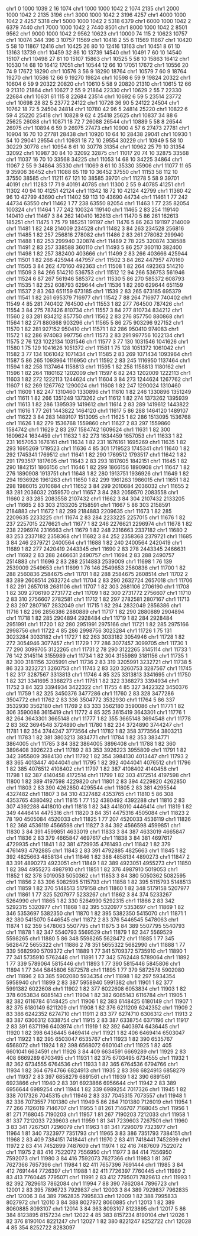 chr1	0	1000	1039	2	16	1074
chr1	1000	1000	1042	2	1074	2135
chr1	2000	1000	1042	2	2135	3196
chr1	3000	1000	1042	2	3196	4257
chr1	4000	1000	1042	2	4257	5318
chr1	5000	1000	1042	2	5318	6379
chr1	6000	1000	1042	2	6379	7440
chr1	7000	1000	1042	2	7440	8501
chr1	8000	1000	1042	2	8501	9562
chr1	9000	1000	1042	2	9562	10623
chr1	10000	74	115	2	10623	10757
chr1	10074	344	396	3	10757	11569
chr1	10418	2	55	6	11569	11867
chr1	10420	5	58	10	11867	12416
chr1	10425	26	80	10	12416	13163
chr1	10451	8	61	10	13163	13739
chr1	10459	32	86	10	13739	14540
chr1	10491	7	60	10	14540	15107
chr1	10498	27	81	10	15107	15863
chr1	10525	5	58	10	15863	16412
chr1	10530	14	68	10	16412	17051
chr1	10544	12	66	10	17051	17672
chr1	10556	20	74	9	17672	18290
chr1	10576	3	56	9	18290	18764
chr1	10579	7	60	9	18764	19270
chr1	10586	12	66	9	19270	19824
chr1	10598	6	59	9	19824	20322
chr1	10604	6	59	9	20322	20820
chr1	10610	5	58	9	20820	21310
chr1	10615	12	66	9	21310	21864
chr1	10627	2	55	9	21864	22330
chr1	10629	2	55	7	22330	22684
chr1	10631	61	115	8	22684	23514
chr1	10692	6	59	5	23514	23772
chr1	10698	28	82	5	23772	24122
chr1	10726	36	90	5	24122	24504
chr1	10762	18	72	5	24504	24814
chr1	10780	42	96	5	24814	25220
chr1	10822	6	59	4	25220	25418
chr1	10828	9	62	4	25418	25625
chr1	10837	34	88	6	25625	26088
chr1	10871	18	72	7	26088	26544
chr1	10889	5	58	8	26544	26975
chr1	10894	6	59	9	26975	27473
chr1	10900	4	57	6	27473	27781
chr1	10904	16	70	10	27781	28438
chr1	10920	10	64	10	28438	29041
chr1	10930	1	54	10	29041	29554
chr1	10931	18	72	10	29554	30229
chr1	10949	5	58	10	30229	30778
chr1	10954	8	61	10	30778	31354
chr1	10962	25	79	10	31354	32092
chr1	10987	30	84	10	32092	32875
chr1	11017	20	74	10	32875	33568
chr1	11037	16	70	10	33568	34225
chr1	11053	14	68	10	34225	34864
chr1	11067	2	55	9	34864	35330
chr1	11069	8	61	10	35330	35906
chr1	11077	11	65	9	35906	36452
chr1	11088	65	119	10	36452	37550
chr1	11153	58	112	10	37550	38585
chr1	11211	67	121	10	38585	39701
chr1	11278	5	58	9	39701	40191
chr1	11283	17	71	9	40191	40785
chr1	11300	2	55	9	40785	41251
chr1	11302	40	94	10	41251	42124
chr1	11342	18	72	10	42124	42799
chr1	11360	42	96	10	42799	43690
chr1	11402	59	113	10	43690	44734
chr1	11461	1	77	242	44734	63550
chr1	11462	1	77	238	63550	82054
chr1	11463	1	77	235	82054	100324
chr1	11464	1	77	242	100324	119140
chr1	11465	2	83	254	119140	140410
chr1	11467	3	84	262	140410	162613
chr1	11470	5	86	261	162613	185251
chr1	11475	1	75	79	185251	191197
chr1	11476	5	86	263	191197	214009
chr1	11481	1	82	248	214009	234528
chr1	11482	3	84	263	234528	256816
chr1	11485	1	82	257	256816	278082
chr1	11486	2	83	261	278082	299940
chr1	11488	1	82	253	299940	320874
chr1	11489	2	78	225	320874	338588
chr1	11491	2	83	257	338588	360110
chr1	11493	5	86	257	360110	382400
chr1	11498	1	82	257	382400	403666
chr1	11499	2	83	266	403666	425944
chr1	11501	1	82	266	425944	447957
chr1	11502	3	84	262	447957	470160
chr1	11505	3	84	262	470160	492363
chr1	11508	1	82	264	492363	514210
chr1	11509	3	84	266	514210	536753
chr1	11512	12	94	266	536753	561946
chr1	11524	6	87	267	561946	585372
chr1	11530	5	86	270	585372	608793
chr1	11535	1	82	252	608793	629644
chr1	11536	1	82	260	629644	651159
chr1	11537	2	83	263	651159	673185
chr1	11539	2	83	265	673185	695379
chr1	11541	1	82	261	695379	716977
chr1	11542	7	88	264	716977	740402
chr1	11549	4	85	281	740402	764500
chr1	11553	1	82	277	764500	787426
chr1	11554	3	84	275	787426	810734
chr1	11557	3	84	277	810734	834212
chr1	11560	2	83	281	834212	857750
chr1	11562	2	83	276	857750	880868
chr1	11564	1	82	271	880868	903296
chr1	11565	5	86	275	903296	927152
chr1	11570	1	82	281	927152	950410
chr1	11571	1	82	286	950410	974083
chr1	11572	1	82	286	974083	997756
chr1	11573	2	83	291	997756	1022134
chr1	11575	2	76	123	1022134	1031546
chr1	11577	3	77	130	1031546	1041626
chr1	11580	1	75	129	1041626	1051372
chr1	11581	1	75	128	1051372	1061042
chr1	11582	3	77	134	1061042	1071434
chr1	11585	2	83	269	1071434	1093964
chr1	11587	5	86	265	1093964	1116950
chr1	11592	2	83	245	1116950	1137464
chr1	11594	1	82	258	1137464	1158813
chr1	11595	1	82	258	1158813	1180162
chr1	11596	1	82	264	1180162	1202009
chr1	11597	6	82	243	1202009	1222113
chr1	11603	1	82	272	1222113	1244624
chr1	11604	3	84	273	1244624	1267762
chr1	11607	1	82	269	1267762	1290024
chr1	11608	1	82	247	1290024	1310460
chr1	11609	1	82	247	1310460	1330896
chr1	11610	1	82	246	1330896	1351249
chr1	11611	1	82	266	1351249	1373262
chr1	11612	1	82	274	1373262	1395939
chr1	11613	1	82	286	1395939	1419612
chr1	11614	2	83	289	1419612	1443822
chr1	11616	1	77	261	1443822	1464120
chr1	11617	5	86	288	1464120	1489107
chr1	11622	3	84	283	1489107	1513095
chr1	11625	1	82	286	1513095	1536768
chr1	11626	1	82	279	1536768	1559860
chr1	11627	2	83	297	1559860	1584742
chr1	11629	2	83	297	1584742	1609624
chr1	11631	1	82	300	1609624	1634459
chr1	11632	1	82	273	1634459	1657053
chr1	11633	1	82	231	1657053	1676161
chr1	11634	1	82	231	1676161	1695269
chr1	11635	1	82	293	1695269	1719523
chr1	11636	4	85	301	1719523	1745341
chr1	11640	1	82	292	1745341	1769512
chr1	11641	1	82	290	1769512	1793517
chr1	11642	1	82	291	1793517	1817605
chr1	11643	2	83	293	1817605	1842151
chr1	11645	1	82	290	1842151	1866156
chr1	11646	1	82	299	1866156	1890908
chr1	11647	1	82	276	1890908	1913751
chr1	11648	1	82	280	1913751	1936926
chr1	11649	1	82	294	1936926	1961263
chr1	11650	1	82	299	1961263	1986015
chr1	11651	1	82	298	1986015	2010684
chr1	11652	3	84	299	2010684	2036032
chr1	11655	2	83	281	2036032	2059570
chr1	11657	3	84	283	2059570	2083558
chr1	11660	2	83	285	2083558	2107432
chr1	11662	3	84	304	2107432	2133205
chr1	11665	2	83	303	2133205	2158591
chr1	11667	5	86	303	2158591	2184883
chr1	11672	1	82	299	2184883	2209635
chr1	11673	1	82	285	2209635	2233225
chr1	11674	2	83	284	2233225	2257015
chr1	11676	1	82	237	2257015	2276621
chr1	11677	1	82	246	2276621	2296974
chr1	11678	1	82	238	2296974	2316663
chr1	11679	1	82	248	2316663	2337182
chr1	11680	2	83	253	2337182	2358368
chr1	11682	3	84	252	2358368	2379721
chr1	11685	3	84	246	2379721	2400564
chr1	11688	1	82	240	2400564	2420419
chr1	11689	1	82	277	2420419	2443345
chr1	11690	2	83	278	2443345	2466631
chr1	11692	2	83	288	2466631	2490757
chr1	11694	2	83	288	2490757	2514883
chr1	11696	2	83	288	2514883	2539009
chr1	11698	1	76	139	2539009	2549653
chr1	11699	1	76	146	2549653	2560836
chr1	11700	1	82	288	2560836	2584675
chr1	11701	1	82	288	2584675	2608514
chr1	11702	2	83	289	2608514	2632724
chr1	11704	2	83	290	2632724	2657018
chr1	11706	1	82	291	2657018	2681106
chr1	11707	1	82	303	2681106	2706190
chr1	11708	1	82	309	2706190	2731772
chr1	11709	1	82	300	2731772	2756607
chr1	11710	2	83	310	2756607	2782581
chr1	11712	1	82	297	2782581	2807167
chr1	11713	2	83	297	2807167	2832049
chr1	11715	1	82	294	2832049	2856386
chr1	11716	1	82	296	2856386	2880889
chr1	11717	1	82	290	2880889	2904894
chr1	11718	1	82	285	2904894	2928484
chr1	11719	1	82	284	2928484	2951991
chr1	11720	1	82	280	2951991	2975166
chr1	11721	1	82	285	2975166	2998756
chr1	11722	4	85	286	2998756	3023284
chr1	11726	1	75	131	3023284	3033182
chr1	11727	1	82	263	3033182	3054946
chr1	11728	1	82	272	3054946	3077457
chr1	11729	1	77	286	3077457	3099705
chr1	11730	1	77	290	3099705	3122265
chr1	11731	2	78	290	3122265	3145114
chr1	11733	1	76	142	3145114	3155989
chr1	11734	1	82	304	3155989	3181156
chr1	11735	1	82	300	3181156	3205991
chr1	11736	2	83	319	3205991	3232721
chr1	11738	5	86	323	3232721	3260753
chr1	11743	2	83	320	3260753	3287567
chr1	11745	1	82	317	3287567	3313813
chr1	11746	4	85	325	3313813	3341695
chr1	11750	1	82	321	3341695	3368273
chr1	11751	1	82	322	3368273	3394934
chr1	11752	3	84	323	3394934	3422322
chr1	11755	4	85	327	3422322	3450376
chr1	11759	1	82	325	3450376	3477286
chr1	11760	2	83	328	3477286	3504772
chr1	11762	2	83	336	3504772	3532930
chr1	11764	5	86	337	3532930	3562180
chr1	11769	2	83	333	3562180	3590086
chr1	11771	1	82	306	3590086	3615419
chr1	11772	4	85	325	3615419	3643301
chr1	11776	1	82	264	3643301	3665148
chr1	11777	1	82	355	3665148	3694548
chr1	11778	2	83	362	3694548	3724890
chr1	11780	1	82	234	3724890	3744247
chr1	11781	1	82	354	3744247	3773564
chr1	11782	1	82	358	3773564	3803213
chr1	11783	1	82	381	3803213	3834771
chr1	11784	1	82	353	3834771	3864005
chr1	11785	3	84	382	3864005	3896408
chr1	11788	1	82	360	3896408	3926223
chr1	11789	2	83	353	3926223	3955809
chr1	11791	1	82	342	3955809	3984130
chr1	11792	1	82	354	3984130	4013447
chr1	11793	2	83	365	4013447	4044041
chr1	11795	1	82	392	4044041	4076512
chr1	11796	1	82	385	4076512	4108402
chr1	11797	1	82	387	4108402	4140458
chr1	11798	1	82	387	4140458	4172514
chr1	11799	1	82	303	4172514	4197598
chr1	11800	1	82	389	4197598	4229820
chr1	11801	2	83	394	4229820	4262850
chr1	11803	2	83	390	4262850	4295544
chr1	11805	2	83	381	4295544	4327482
chr1	11807	3	84	310	4327482	4353765
chr1	11810	5	86	308	4353765	4380492
chr1	11815	1	77	152	4380492	4392288
chr1	11816	2	83	307	4392288	4418010
chr1	11818	1	82	343	4418010	4446414
chr1	11819	1	82	349	4446414	4475316
chr1	11820	3	84	351	4475316	4505084
chr1	11823	2	78	190	4505084	4520033
chr1	11825	1	77	207	4520033	4536119
chr1	11826	1	82	368	4536119	4566598
chr1	11827	3	84	392	4566598	4599851
chr1	11830	3	84	391	4599851	4633019
chr1	11833	3	84	387	4633019	4665847
chr1	11836	2	83	379	4665847	4697617
chr1	11838	3	84	381	4697617	4729935
chr1	11841	1	82	381	4729935	4761493
chr1	11842	1	82	379	4761493	4792885
chr1	11843	2	83	391	4792885	4825663
chr1	11845	1	82	392	4825663	4858134
chr1	11846	1	82	388	4858134	4890273
chr1	11847	2	83	391	4890273	4923051
chr1	11849	1	82	389	4923051	4955273
chr1	11850	1	82	394	4955273	4987910
chr1	11851	1	82	376	4987910	5019053
chr1	11852	1	82	378	5019053	5050362
chr1	11853	3	84	380	5050362	5082595
chr1	11856	2	83	396	5082595	5115793
chr1	11858	1	82	395	5115793	5148513
chr1	11859	1	82	370	5148513	5179158
chr1	11860	1	82	348	5179158	5207977
chr1	11861	1	77	325	5207977	5233267
chr1	11862	3	84	374	5233267	5264990
chr1	11865	1	82	330	5264990	5292315
chr1	11866	2	83	342	5292315	5320977
chr1	11868	1	82	395	5320977	5353697
chr1	11869	1	82	346	5353697	5382350
chr1	11870	1	82	395	5382350	5415070
chr1	11871	1	82	380	5415070	5446545
chr1	11872	2	83	376	5446545	5478063
chr1	11874	1	82	359	5478063	5507795
chr1	11875	3	84	389	5507795	5540793
chr1	11878	1	82	347	5540793	5569529
chr1	11879	1	82	347	5569529	5598265
chr1	11880	5	86	348	5598265	5628472
chr1	11885	1	77	345	5628472	5655322
chr1	11886	2	78	351	5655322	5682990
chr1	11888	1	77	339	5682990	5709372
chr1	11889	1	77	341	5709372	5735910
chr1	11890	1	77	341	5735910	5762448
chr1	11891	1	77	342	5762448	5789064
chr1	11892	1	77	339	5789064	5815446
chr1	11893	1	77	390	5815446	5845806
chr1	11894	1	77	344	5845806	5872578
chr1	11895	1	77	379	5872578	5902080
chr1	11896	2	83	385	5902080	5934354
chr1	11898	1	82	297	5934354	5958940
chr1	11899	2	83	387	5958940	5991382
chr1	11901	1	82	377	5991382	6022608
chr1	11902	1	82	377	6022608	6053834
chr1	11903	1	82	378	6053834	6085143
chr1	11904	1	82	382	6085143	6116784
chr1	11905	1	82	382	6116784	6148425
chr1	11906	1	82	383	6148425	6180149
chr1	11907	1	82	375	6180149	6211209
chr1	11908	1	82	376	6211209	6242352
chr1	11909	2	83	386	6242352	6274710
chr1	11911	2	83	377	6274710	6306312
chr1	11913	2	83	387	6306312	6338754
chr1	11915	2	83	387	6338754	6371196
chr1	11917	2	83	391	6371196	6403974
chr1	11919	1	82	392	6403974	6436445
chr1	11920	1	82	398	6436445	6469414
chr1	11921	1	82	406	6469414	6503047
chr1	11922	1	82	395	6503047	6535767
chr1	11923	1	82	390	6535767	6568072
chr1	11924	1	82	398	6568072	6601041
chr1	11925	1	82	405	6601041	6634591
chr1	11926	3	84	409	6634591	6669289
chr1	11929	2	83	408	6669289	6703495
chr1	11931	1	82	375	6703495	6734555
chr1	11932	1	82	362	6734555	6764536
chr1	11933	1	82	365	6764536	6794766
chr1	11934	1	82	364	6794766	6824913
chr1	11935	2	83	398	6824913	6858279
chr1	11937	2	83	397	6858279	6891561
chr1	11939	1	82	390	6891561	6923866
chr1	11940	2	83	391	6923866	6956644
chr1	11942	2	83	389	6956644	6989254
chr1	11944	1	82	339	6989254	7017326
chr1	11945	1	82	338	7017326	7045315
chr1	11946	2	83	337	7045315	7073557
chr1	11948	1	82	336	7073557	7101380
chr1	11949	5	86	284	7101380	7126019
chr1	11954	1	77	266	7126019	7146707
chr1	11955	1	81	261	7146707	7168045
chr1	11956	1	81	271	7168045	7190203
chr1	11957	1	81	267	7190203	7212033
chr1	11958	1	81	337	7212033	7239603
chr1	11959	1	81	341	7239603	7267501
chr1	11960	3	83	341	7267501	7296079
chr1	11963	1	81	341	7296079	7323977
chr1	11964	1	81	340	7323977	7351793
chr1	11965	3	83	386	7351793	7384151
chr1	11968	2	83	409	7384151	7418441
chr1	11970	2	83	411	7418441	7452899
chr1	11972	2	83	414	7452899	7487609
chr1	11974	1	82	416	7487609	7522072
chr1	11975	2	83	416	7522072	7556950
chr1	11977	3	84	414	7556950	7592073
chr1	11980	3	84	416	7592073	7627366
chr1	11983	1	81	367	7627366	7657396
chr1	11984	1	82	411	7657396	7691444
chr1	11985	3	84	412	7691444	7726397
chr1	11988	1	82	411	7726397	7760445
chr1	11989	2	83	413	7760445	7795071
chr1	11991	2	83	412	7795071	7829613
chr1	11993	1	82	392	7829613	7862084
chr1	11994	7	88	390	7862084	7896723
chr1	12001	2	83	395	7896723	7929837
chr1	12003	3	84	389	7929837	7962835
chr1	12006	3	84	389	7962835	7995833
chr1	12009	1	82	388	7995833	8027972
chr1	12010	3	84	388	8027972	8060885
chr1	12013	1	82	389	8060885	8093107
chr1	12014	3	84	363	8093107	8123895
chr1	12017	5	86	384	8123895	8157234
chr1	12022	4	85	383	8157234	8190104
chr1	12026	1	82	376	8190104	8221247
chr1	12027	1	82	380	8221247	8252722
chr1	12028	4	85	354	8252722	8283097
